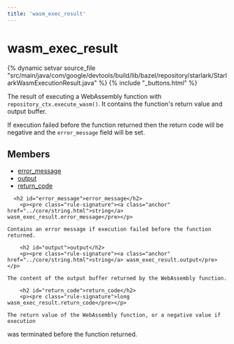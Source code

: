 ```yaml
---
title: 'wasm_exec_result'
---
```


<html devsite>
<head>
  <meta name="project_path" value="/_project.yaml">
  <meta name="book_path" value="/_book.yaml">
</head>
<body>

<h1 class="page-title" id="modules.wasm_exec_result">wasm_exec_result</h1>

{% dynamic setvar source_file "src/main/java/com/google/devtools/build/lib/bazel/repository/starlark/StarlarkWasmExecutionResult.java" %}
{% include "_buttons.html" %}
<!-- {% raw %} -->

The result of executing a WebAssembly function with
<code>repository_ctx.execute_wasm()</code>. It contains the function's
return value and output buffer.

<p>If execution failed before the function returned then the return code will be negative
and the <code>error_message</code> field will be set.


<h2>Members</h2>
<ul>
    <li>
    <a href="#error_message">error_message</a>
  </li>
      <li>
    <a href="#output">output</a>
  </li>
      <li>
    <a href="#return_code">return_code</a>
  </li>
  </ul>

      <h2 id="error_message">error_message</h2>
        <p><pre class="rule-signature"><a class="anchor" href="../core/string.html">string</a> wasm_exec_result.error_message</pre></p>

    Contains an error message if execution failed before the function returned.

        <h2 id="output">output</h2>
        <p><pre class="rule-signature"><a class="anchor" href="../core/string.html">string</a> wasm_exec_result.output</pre></p>

    The content of the output buffer returned by the WebAssembly function.

        <h2 id="return_code">return_code</h2>
        <p><pre class="rule-signature">long wasm_exec_result.return_code</pre></p>

    The return value of the WebAssembly function, or a negative value if execution
was terminated before the function returned.



</body>
</html>

<!-- {% endraw %} -->
